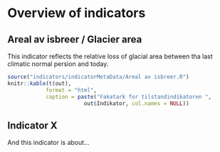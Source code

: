 # Overview of indicators {-}


## Areal av isbreer / Glacier area {-}
This indicator reflects the relative loss of glacial area between tha last climatic normal persion and today.


```r
source("indicators/indicatorMetaData/Areal av isbreer.R")
knitr::kable(t(out), 
            format = "html",
            caption = paste("Fakatark for tilstandindikatoren ", 
                        out$Indikator, col.names = NULL))
```



## Indicator X {-}
And this indicator is about...


